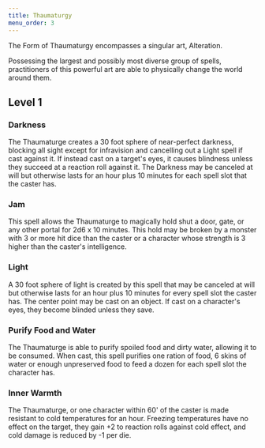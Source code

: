 ```yaml
---
title: Thaumaturgy
menu_order: 3
---
```


The Form of Thaumaturgy encompasses a singular art, Alteration.

Possessing the largest and possibly most diverse group of spells, practitioners of this powerful art are able to physically change the world around them.

## Level 1

### Darkness

The Thaumaturge creates a 30 foot sphere of near-perfect darkness, blocking all sight except for infravision and cancelling out a Light spell if cast against it. If instead cast on a target's eyes, it causes blindness unless they succeed at a reaction roll against it. The Darkness may be canceled at will but otherwise lasts for an hour plus 10 minutes for each spell slot that the caster has.

### Jam

This spell allows the Thaumaturge to magically hold shut a door, gate, or any other portal for 2d6 x 10 minutes. This hold may be broken by a monster with 3 or more hit dice than the caster or a character whose strength is 3 higher than the caster's intelligence.

### Light

A 30 foot sphere of light is created by this spell that may be canceled at will but otherwise lasts for an hour plus 10 minutes for every spell slot the caster has. The center point may be cast on an object. If cast on a character's eyes, they become blinded unless they save.

### Purify Food and Water

The Thaumaturge is able to purify spoiled food and dirty water, allowing it to be consumed. When cast, this spell purifies one ration of food, 6 skins of water or enough unpreserved food to feed a dozen for each spell slot the character has.

### Inner Warmth

The Thaumaturge, or one character within 60' of the caster is made resistant to cold temperatures for an hour. Freezing temperatures have no effect on the target, they gain +2 to reaction rolls against cold effect, and cold damage is reduced by -1 per die.
